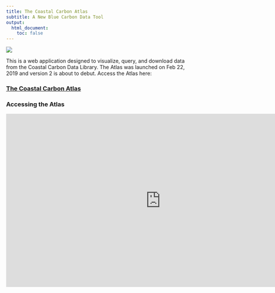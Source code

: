 ```yaml
---
title: The Coastal Carbon Atlas
subtitle: A New Blue Carbon Data Tool
output:
  html_document:
    toc: false
---
```


<!-- ![](./media/atlas_screenshot.png) -->
[![](./media/atlas_screenshot.png)](https://ccrcn.shinyapps.io/coastal_carbon_atlas_beta/)

This is a web application designed to visualize, query, and download data from the Coastal Carbon Data Library. The Atlas was launched on Feb 22, 2019 and version 2 is about to debut. Access the Atlas here:

### [The Coastal Carbon Atlas](https://ccrcn.shinyapps.io/CoastalCarbonAtlas/)

<!-- <body style="margin:0px;padding:0px;overflow:hidden"> -->
<!-- <iframe src="https://ccrcn.shinyapps.io/CoastalCarbonAtlas/" frameborder="0" style="overflow:hidden;height:100%;width:100%" height="100%" width="100%"></iframe> -->
<!-- </body> -->

<!-- <iframe src="https://ccrcn.shinyapps.io/CoastalCarbonAtlas/" style="width:100vw;height:100vh;"></iframe> -->

<!-- <p align="center"> -->

### Accessing the Atlas

<iframe width="840" height="472.5" src="https://www.youtube.com/embed/sEcu1kZAs-o" title="YouTube video player" frameborder="0" allow="accelerometer; autoplay; clipboard-write; encrypted-media; gyroscope; picture-in-picture" allowfullscreen></iframe>

<!-- Original width: 560; original height: 315 -->